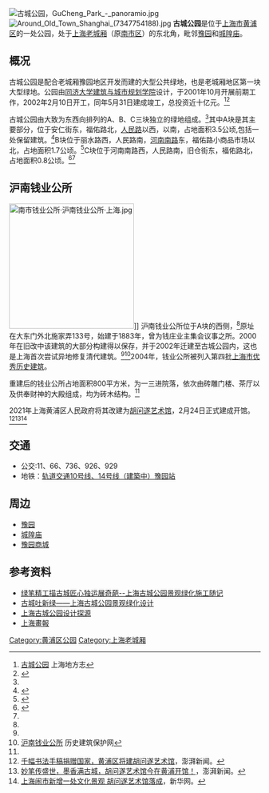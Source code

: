 [[File:古城公园，GuCheng_Park_-_panoramio.jpg|thumb]]
[[File:Around_Old_Town_Shanghai_(7347754188).jpg|thumb]]
'''古城公园'''是位于[[上海市|上海市]][[黄浦区|黄浦区]]的一处公园，处于[[上海老城厢|上海老城厢]]（原[[南市区_(上海市)|南市区]]）的东北角，毗邻[[豫园|豫园]]和[[上海城隍庙|城隍庙]]。

==概况==
古城公园是配合老城厢豫园地区开发而建的大型公共绿地，也是老城厢地区第一块大型绿地。公园由[[同济大学|同济大学]][[同济大学建筑与城市规划学院|建筑与城市规划学院]]设计，于2001年10月开展前期工作，2002年2月10日开工，同年5月31日建成竣工，总投资近十亿元。<ref name=dfz>[http://www.shtong.gov.cn/newsite/node2/node71994/node82435/node82482/index.html 古城公园] {{Wayback|url=http://www.shtong.gov.cn/newsite/node2/node71994/node82435/node82482/index.html |date=20201023112108 }}上海地方志</ref><ref name=bb>{{cite book |title=《历史在这里流淌: 半壁城厢话古今》 |author=费慧林, 程秉海, 施海根 |publisher=:文汇报出版社  |year=2007 |isbn=9787807412298 |pages=253-258 }}</ref>

古城公园由大致为东西向排列的A、B、C三块独立的绿地组成。<ref name=dfz></ref>其中A块是其主要部分，位于安仁街东，福佑路北，[[人民路_(上海)|人民路]]以西，以南，占地面积3.5公顷,包括一处保留建筑。<ref name=16#>{{Cite web |url=http://218.242.36.250/ghj_cms/uploads/zdykx/2007-1344/tz/2007-1344tuze16-1.jpg |title=豫园社区控制性详细规划 |accessdate=2014-02-16 |archive-date=2014-02-22 |archive-url=https://web.archive.org/web/20140222052701/http://218.242.36.250/ghj_cms/uploads/zdykx/2007-1344/tz/2007-1344tuze16-1.jpg |dead-url=no }}</ref>B块位于丽水路西，人民路南，[[河南南路_(上海)|河南南路]]东，福佑路小商品市场以北，占地面积1.7公顷。<ref name=14#>{{Cite web |url=http://218.242.36.250/ghj_cms/uploads/zdykx/2007-1344/tz/2007-1344tuze14-1.jpg |title=豫园社区控制性详细规划 |accessdate=2014-02-16 |archive-date=2014-02-22 |archive-url=https://web.archive.org/web/20140222052624/http://218.242.36.250/ghj_cms/uploads/zdykx/2007-1344/tz/2007-1344tuze14-1.jpg |dead-url=no }}</ref>C块位于河南南路西，人民路南，旧仓街东，福佑路北，占地面积0.8公顷。<ref name=09#>{{Cite web |url=http://218.242.36.250/ghj_cms/uploads/zdykx/2007-1344/tz/2007-1344tuze09-1.jpg |title=豫园社区控制性详细规划 |accessdate=2014-02-16 |archive-date=2014-02-22 |archive-url=https://web.archive.org/web/20140222052641/http://218.242.36.250/ghj_cms/uploads/zdykx/2007-1344/tz/2007-1344tuze09-1.jpg |dead-url=no }}</ref><ref name=bb></ref>

==沪南钱业公所==
{{上海市优秀历史建筑 |
省区市 = 上海市 |
名称 = 沪南钱业公所 |
编号 = 4-39 |
时代 = 1883年|
所在 = [[上海市|上海市]][[黄浦区|黄浦区]] |
公布 = 2005年 |
图片 = [[File:沪南钱业公所门额.JPG|250px]]
}}
[[File:南市钱业公所·沪南钱业公所·上海.jpg|250px]]]]
沪南钱业公所位于A块的西侧，<ref name=16#></ref>原址在大东门外北施家弄133号，始建于1883年，曾为钱庄业主集会议事之所。2000年在旧改中该建筑的大部分构建得以保存，并于2002年迁建至古城公园内，这也是上海首次尝试异地修复清代建筑。<ref name=dfz></ref><ref name=abh>[http://www.aibaohu.com/2008/12/20081201093323-48742.html 沪南钱业公所] {{Wayback|url=http://www.aibaohu.com/2008/12/20081201093323-48742.html |date=20140223180829 }}历史建筑保护网</ref>2004年，钱业公所被列入第四批[[上海市优秀历史建筑|上海市优秀历史建筑]]。

重建后的钱业公所占地面积800平方米，为一三进院落，依次由砖雕门楼、茶厅以及供奉财神的大殿组成，均为砖木结构。<ref name=abh></ref>

2021年上海黄浦区人民政府将其改建为[[胡问遂艺术馆|胡问遂艺术馆]]，2月24日正式建成开馆。<ref>[http://m.thepaper.cn/renmin_prom.jsp?contid=5222143 千幅书法手稿捐赠国家，黄浦区将建胡问遂艺术馆]，澎湃新闻。</ref><ref>[https://www.thepaper.cn/newsDetail_forward_11449748 妙笔传盛世，墨香满古城，胡问遂艺术馆今在黄浦开馆！]，澎湃新闻。</ref><ref>[http://sh.xinhuanet.com/2021-02/25/c_139765263.htm 上海闹市新增一处文化景观 胡问遂艺术馆落成]，新华网。</ref>

==交通==
*公交:11、66、736、926、929
*地铁：[[豫园站|轨道交通10号线、14号线（建築中）豫园站]]

==周边==
*[[豫园|豫园]]
*[[城隍庙|城隍庙]]
*[[豫园商城|豫园商城]]
==参考资料==
{{Commons cat|古城公园}}
<references/>
*[http://d.wanfangdata.com.cn/periodical_yuanlin200210015.aspx 绿笔精工描古城匠心独运展奇葩--上海古城公园景观绿化施工随记]{{Wayback|url=http://d.wanfangdata.com.cn/periodical_yuanlin200210015.aspx |date=20150630234837 }}
*[http://www.cnki.com.cn/Article/CJFDTotal-YUNI200210006.htm 古城吐新绿——上海古城公园景观绿化设计]{{Wayback|url=http://www.cnki.com.cn/Article/CJFDTotal-YUNI200210006.htm |date=20160304114525 }}
*[http://www.cnki.com.cn/Article/CJFDTotal-SJSK200204011.htm 上海古城公园设计探源]{{Wayback|url=http://www.cnki.com.cn/Article/CJFDTotal-SJSK200204011.htm |date=20190608170130 }}
*[http://books.google.com/books?id=BnLkAAAAMAAJ&q=%22%E5%8F%A4%E5%9F%8E%E5%85%AC%E5%9B%AD%22+%E4%B8%8A%E6%B5%B7&dq=%22%E5%8F%A4%E5%9F%8E%E5%85%AC%E5%9B%AD%22+%E4%B8%8A%E6%B5%B7&hl=en&sa=X&ei=BLTsU_6JLsbD8QHRioDQBQ&redir_esc=y 上海畫報]{{Wayback|url=http://books.google.com/books?id=BnLkAAAAMAAJ&q=%22%E5%8F%A4%E5%9F%8E%E5%85%AC%E5%9B%AD%22+%E4%B8%8A%E6%B5%B7&dq=%22%E5%8F%A4%E5%9F%8E%E5%85%AC%E5%9B%AD%22+%E4%B8%8A%E6%B5%B7&hl=en&sa=X&ei=BLTsU_6JLsbD8QHRioDQBQ&redir_esc=y |date=20210122224504 }}

{{上海公园}}
{{上海市第四批优秀历史建筑}}
[[Category:黄浦区公园|Category:黄浦区公园]]
[[Category:上海老城厢|Category:上海老城厢]]
